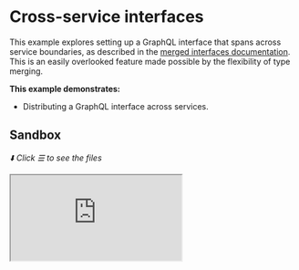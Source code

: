 # Cross-service interfaces

This example explores setting up a GraphQL interface that spans across service boundaries, as
described in the [merged interfaces documentation](/docs/approaches/type-merging#merged-interfaces).
This is an easily overlooked feature made possible by the flexibility of type merging.

**This example demonstrates:**

- Distributing a GraphQL interface across services.

## Sandbox

_⬇️ Click ☰ to see the files_

<iframe
  src="https://codesandbox.io/embed/github/ardatan/schema-stitching/tree/master/examples/type-merging-interfaces?codemirror=1&fontsize=14&initialpath=/graphql&theme=dark"
  className="mt-6 w-full h-[500px] rounded-md"
  title="type-merging-interfaces"
  allow="geolocation; microphone; camera; midi; vr; accelerometer; gyroscope; payment; ambient-light-sensor; encrypted-media; usb"
  sandbox="allow-forms allow-modals allow-popups allow-presentation allow-same-origin allow-scripts"
/>

> You can also see the project on GitHub
> [here](https://github.com/ardatan/schema-stitching/tree/master/examples/type-merging-interfaces).

The following service is available for interactive queries:

- **Stitched gateway:** listening on 4000/graphql

For simplicity, all subservices in this example are run locally by the gateway server. You could
easily break out any subservice into a standalone remote server following the
[combining local and remote schemas](/handbook/foundation/combining-local-and-remote-schemas) example.

## Summary

Visit the stitched gateway and try running the following query:

```graphql
query {
  storefront(id: "1") {
    id
    name
    productOfferings {
      __typename
      id
      name
      price
      ... on ProductDeal {
        products {
          name
          price
        }
      }
    }
  }
}
```

If you study the results here, `Storefront.productOfferings` field returns the `ProductOffering`
interface:

```graphql
# Products schema
interface ProductOffering {
  id: ID!
  name: String!
  price: Float!
}
```

This interface is implemented by two types:

- `Product`: a basic product record from the Products service.
- `ProductDeal`: a wrapper for a set of products given a special price, managed in the Storefronts
  service.

The oddity here is that the Storefronts service knows `Product` only with an `id` field, therefore
Storefronts is not able to implement the full interface, it may only implement a subset of it:

```graphql
# Storefronts schema
interface ProductOffering {
  id: ID!
}
```

This is where the flexibility of type merging really shines. By virtue of the merge, `ProductDeal`
will adopt the full `ProductOffering` interface in the combined gateway schema.

However, that means the gateway schema provides an interface of fields for a type that the
underlying subservice does _not_ provide. This difference in interface fields is automatically
translated using typed fragments. For example, try the following query:

```graphql
query {
  storefront(id: "1") {
    productOfferings {
      id
      name
      price
    }
  }
}
```

The above requests the full `ProductOffering` interface from the gateway schema. Comparing this to
the query delegated to the Storefronts subservice, you'll see that the interface selections have
been expanded into typed fragments that are compatible with the Storefronts schema:

```graphql
query ($graphqlTools0__v0_id: ID!) {
  graphqlTools0_storefront: storefront(id: $graphqlTools0__v0_id) {
    productOfferings {
      id
      ... on Product {
        __typename
        id
      }
      ... on ProductDeal {
        __typename
        name
        price
      }
      __typename
    }
  }
}
```
